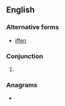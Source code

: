 ==English==
{{tea room|y=2012|m=October}}

===Alternative forms===
* [[iffen]]

===Conjunction===
{{en-con}}
# {{eye dialect of|if|lang=en}}

===Anagrams===
* {{anagrams|en|Enif|Fein|Fine|NiFe|feni|fine|neif|nief|nife}}